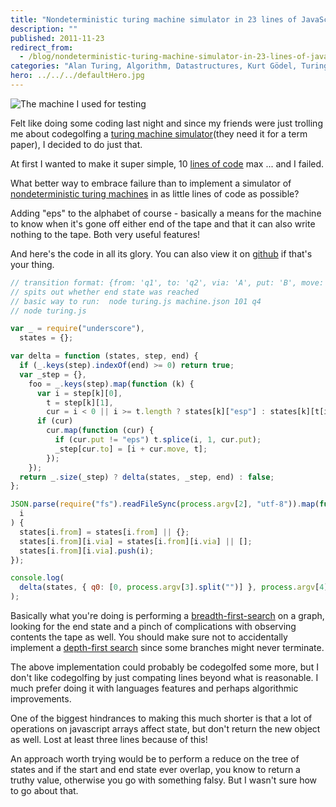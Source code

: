 ```yaml
---
title: "Nondeterministic turing machine simulator in 23 lines of JavaScript"
description: ""
published: 2011-11-23
redirect_from:
  - /blog/nondeterministic-turing-machine-simulator-in-23-lines-of-javascript/swizec/3047
categories: "Alan Turing, Algorithm, Datastructures, Kurt Gödel, Turing machine, Uncategorized"
hero: ../../../defaultHero.jpg
---
```


![The machine I used for testing](https://swizec.com/wp-content/uploads/2011/11/Screen-Shot-2011-11-23-at-10.10.32-PM.png)

Felt like doing some coding last night and since my friends were just trolling me about codegolfing a [turing machine simulator](http://en.wikipedia.org/wiki/Turing_machine)(they need it for a term paper), I decided to do just that.

At first I wanted to make it super simple, 10 [lines of code](http://en.wikipedia.org/wiki/Source_lines_of_code) max ... and I failed.

What better way to embrace failure than to implement a simulator of [nondeterministic turing machines](http://en.wikipedia.org/wiki/Non-deterministic_Turing_machine) in as little lines of code as possible?

Adding "eps" to the alphabet of course - basically a means for the machine to know when it's gone off either end of the tape and that it can also write nothing to the tape. Both very useful features!

And here's the code in all its glory. You can also view it on [github](https://github.com/Swizec/random-coding/blob/master/turing.js) if that's your thing.

```javascript
// transition format: {from: 'q1', to: 'q2', via: 'A', put: 'B', move: 1/-1}
// spits out whether end state was reached
// basic way to run:  node turing.js machine.json 101 q4
// node turing.js

var _ = require("underscore"),
  states = {};

var delta = function (states, step, end) {
  if (_.keys(step).indexOf(end) >= 0) return true;
  var _step = {},
    foo = _.keys(step).map(function (k) {
      var i = step[k][0],
        t = step[k][1],
        cur = i < 0 || i >= t.length ? states[k]["esp"] : states[k][t[i]];
      if (cur)
        cur.map(function (cur) {
          if (cur.put != "eps") t.splice(i, 1, cur.put);
          _step[cur.to] = [i + cur.move, t];
        });
    });
  return _.size(_step) ? delta(states, _step, end) : false;
};

JSON.parse(require("fs").readFileSync(process.argv[2], "utf-8")).map(function (
  i
) {
  states[i.from] = states[i.from] || {};
  states[i.from][i.via] = states[i.from][i.via] || [];
  states[i.from][i.via].push(i);
});

console.log(
  delta(states, { q0: [0, process.argv[3].split("")] }, process.argv[4])
);
```

Basically what you're doing is performing a [breadth-first-search](http://en.wikipedia.org/wiki/Breadth-first_search) on a graph, looking for the end state and a pinch of complications with observing contents the tape as well. You should make sure not to accidentally implement a [depth-first search](http://en.wikipedia.org/wiki/Depth-first_search) since some branches might never terminate.

The above implementation could probably be codegolfed some more, but I don't like codegolfing by just compating lines beyond what is reasonable. I much prefer doing it with languages features and perhaps algorithmic improvements.

One of the biggest hindrances to making this much shorter is that a lot of operations on javascript arrays affect state, but don't return the new object as well. Lost at least three lines because of this!

An approach worth trying would be to perform a reduce on the tree of states and if the start and end state ever overlap, you know to return a truthy value, otherwise you go with something falsy. But I wasn't sure how to go about that.
